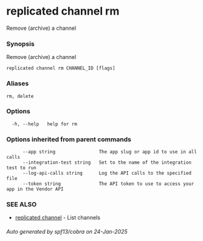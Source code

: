 # replicated channel rm

Remove (archive) a channel

### Synopsis

Remove (archive) a channel

```
replicated channel rm CHANNEL_ID [flags]
```

### Aliases

```
rm, delete
```

### Options

```
  -h, --help   help for rm
```

### Options inherited from parent commands

```
      --app string                The app slug or app id to use in all calls
      --integration-test string   Set to the name of the integration test to run
      --log-api-calls string      Log the API calls to the specified file
      --token string              The API token to use to access your app in the Vendor API
```

### SEE ALSO

* [replicated channel](replicated-cli-channel)	 - List channels

###### Auto generated by spf13/cobra on 24-Jan-2025

